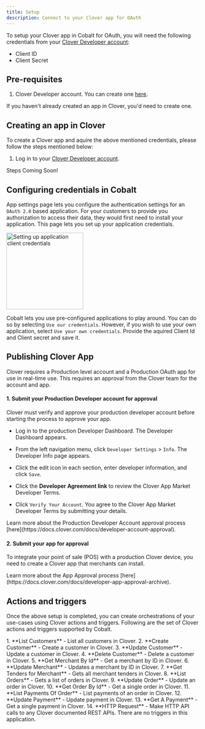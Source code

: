 ```yaml
---
title: Setup
description: Connect to your Clover app for OAuth
---
```

To setup your Clover app in Cobalt for OAuth, you will need the following credentials from your [Clover Developer account](https://www.clover.com/fusionauth/oauth2/authorize?client_id=8c4b9ac9-c55b-4ee1-b978-30ea9edbf552&response_type=code&redirect_uri=https%3A%2F%2Fwww.clover.com%2Fglobaldeveloperexperience%2Fcallbacks%2Fredirect-login&scope=openid%20offline_access):
- Client ID
- Client Secret

## Pre-requisites

1. Clover Developer account. You can create one [here](https://www.clover.com/fusionauth/oauth2/register?client_id=8c4b9ac9-c55b-4ee1-b978-30ea9edbf552&response_type=code&redirect_uri=https%3A%2F%2Fwww.clover.com%2Fglobaldeveloperexperience%2Fcallbacks%2Fredirect-register&scope=openid%20offline_access).

<Info>If you haven't already created an app in Clover, you'd need to create one.</Info>

## Creating an app in Clover

To create a Clover app and aquire the above mentioned credentials, please follow the steps mentioned below:

1. Log in to your [Clover Developer account](https://www.clover.com/fusionauth/oauth2/authorize?client_id=8c4b9ac9-c55b-4ee1-b978-30ea9edbf552&response_type=code&redirect_uri=https%3A%2F%2Fwww.clover.com%2Fglobaldeveloperexperience%2Fcallbacks%2Fredirect-login&scope=openid%20offline_access).

<Info>
Steps Coming Soon!
</Info>

## Configuring credentials in Cobalt
App settings page lets you configure the authentication settings for an `OAuth 2.0` based application. For your customers to provide you authorization to access their data,
they would first need to install your application. This page lets you set up your application credentials.

<img height="200" src="/images/Clover/clover_cobalt.png" alt="Setting up application client credentials"/>

Cobalt lets you use pre-configured applications to play around. You can do so by selecting `Use our credentials`. However, if you wish to use your own application,
select `Use your own credentials`. Provide the aquired Client Id and Client secret and save it.

## Publishing Clover App

Clover requires a Production level account and a Production OAuth app for use in real-time use. This requires an approval from the Clover team for the account and app.

#### 1. Submit your Production Developer account for approval

Clover must verify and approve your production developer account before starting the process to approve your app.

- Log in to the production Developer Dashboard. The Developer Dashboard appears.

- From the left navigation menu, click `Developer Settings` > `Info`. The Developer Info page appears.
- Click the edit icon in each section, enter developer information, and click `Save`.
- Click the **Developer Agreement link** to review the Clover App Market Developer Terms.
- Click `Verify Your Account`. You agree to the Clover App Market Developer Terms by submitting your details.

<Info>
Learn more about the Production Developer Account approval process [here](https://docs.clover.com/docs/developer-account-approval).
</Info>

#### 2. Submit your app for approval

To integrate your point of sale (POS) with a production Clover device, you need to create a Clover app that merchants can install. 

<Info>
Learn more about the App Approval process [here](https://docs.clover.com/docs/developer-app-approval-archive).
</Info>

## Actions and triggers
Once the above setup is completed, you can create orchestrations of your use-cases using Clover actions and triggers. Following are the set of Clover actions and triggers
supported by Cobalt.

<Tabs>
  <Tab title="Actions">
  <AccordionGroup>
  <Accordion title="Customers">
     1. **List Customers** - List all customers in Clover.
     2. **Create Customer** - Create a customer in Clover.
     3. **Update Customer** - Update a customer in Clover.
     4. **Delete Customer** - Delete a customer in Clover.
     </Accordion>
     <Accordion title="Merchants">
     5. **Get Merchant By Id** - Get a merchant by ID in Clover.
     6. **Update Merchant** - Updates a merchant by ID in Clover.
     7. **Get Tenders for Merchant** - Gets all merchant tenders in Clover.
      </Accordion>
     <Accordion title="Orders">
     8. **List Orders** - Gets a list of orders in Clover.
     9. **Update Order** - Update an order in Clover.
     10. **Get Order By Id** - Get a single order in Clover.
      </Accordion>
     <Accordion title="Payments">
     11. **List Payments Of Order** - List payments of an order in Clover.
     12. **Update Payment** - Update payment in Clover.
     13. **Get A Payment** - Get a single payment in Clover.
      </Accordion>
     <Accordion title="Others">
     14. **HTTP Request** - Make HTTP API calls to any Clover documented REST APIs.
      </Accordion>
    </AccordionGroup>
  </Tab>
  
  <Tab title="Triggers">
        There are no triggers in this application.
  </Tab>
</Tabs>